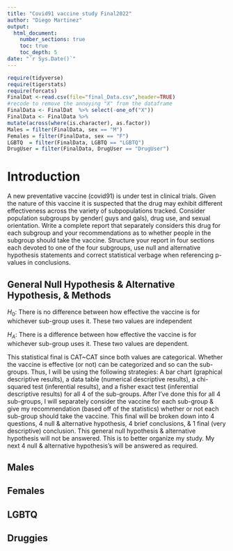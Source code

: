 ```yaml
---
title: "Covid91 vaccine study Final2022"
author: "Diego Martinez"
output: 
  html_document:
    number_sections: true
    toc: true
    toc_depth: 5
date: "`r Sys.Date()`" 
---
```


```r
require(tidyverse)
require(tigerstats)
require(forcats)
FinalDat <-read.csv(file="final_Data.csv",header=TRUE)
#recode to remove the annoying "X" from the dataframe
FinalData <- FinalDat  %>% select(-one_of("X"))
FinalData <- FinalData %>%
mutate(across(where(is.character), as.factor))
Males = filter(FinalData, sex == "M")
Females = filter(FinalData, sex == "F")
LGBTQ  = filter(FinalData, LGBTQ == "LGBTQ")
DrugUser = filter(FinalData, DrugUser == "DrugUser")
```

# Introduction

A new  preventative vaccine (covid91) is under test in clinical trials. Given the nature of this vaccine it is suspected that the drug may exhibit different effectiveness across the variety of subpopulations tracked. Consider population subgroups by gender( guys and gals), drug use, and sexual orientation. Write a complete report that separately considers this drug for each subgroup and your recommendations as to whether people in the subgroup should take the vaccine. Structure your report in four sections each devoted to one of the four subgroups, use null and alternative hypothesis statements and correct statistical verbage when referencing p-values in conclusions.

## General Null Hypothesis & Alternative Hypothesis, & Methods

$H_0$: There is no difference between how effective the vaccine is for whichever sub-group uses it. These two values are independent

$H_A$: There is a difference between how effective the vaccine is for whichever sub-group uses it. These two values are dependent. 

This statistical final is CAT~CAT since both values are categorical. Whether the vaccine is effective (or not) can be categorized and so can the sub-groups. Thus, I will be using the following strategies: A bar chart (graphical descriptive results), a data table (numerical descriptive results), a chi-squared test (inferential results), and a fisher exact test (inferential descriptive results) for all 4 of the sub-groups. After I've done this for all 4 sub-groups, I will separately consider the vaccine for each sub-group & give my recommendation (based off of the statistics) whether or not each sub-group should take the vaccine. This final will be broken down into 4 questions, 4 null & alternative hypothesis, 4 brief conclusions, & 1 final (very descriptive) conclusion. This general null hypothesis & alternative hypothesis will not be answered. This is to better organize my study. My next 4 null & alternative hypothesis's will be answered as required. 

## Males


## Females


## LGBTQ



## Druggies

